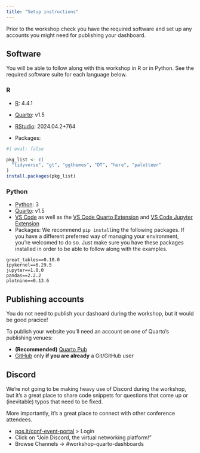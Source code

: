 ```yaml
---
title: "Setup instructions"
---
```


Prior to the workshop check you have the required software and set up any accounts you might need for publishing your dashboard.

## Software

You will be able to follow along with this workshop in R or in Python.
See the required software suite for each language below.

### R

-   [R](https://cran.r-project.org): 4.4.1

-   [Quarto](https://quarto.org/docs/download/): v1.5

-   [RStudio](https://posit.co/download/rstudio-desktop/): 2024.04.2+764

-   Packages:

```r
#| eval: false

pkg_list <- c(
  "tidyverse", "gt", "ggthemes", "DT", "here", "paletteer"
)
install.packages(pkg_list)
```

### Python

-   [Python](https://www.python.org/downloads/): 3
-   [Quarto](https://quarto.org/docs/download/): v1.5
-   [VS Code](https://code.visualstudio.com/download) as well as the [VS Code Quarto Extension](https://marketplace.visualstudio.com/items?itemName=quarto.quarto) and [VS Code Jupyter Extension](https://marketplace.visualstudio.com/items?itemName=ms-toolsai.jupyter)
-   Packages: We recommend `pip install`ing the following packages. If you have a different preferred way of managing your environment, you’re welcomed to do so. Just make sure you have these packages installed in order to be able to follow along with the examples.

```         
great_tables==0.10.0
ipykernel==6.29.5
jupyter==1.0.0
pandas==2.2.2
plotnine==0.13.6
```

## Publishing accounts

You do not need to publish your dashoard during the workshop, but it would be good pracice!

To publish your website you'll need an account on one of Quarto's publishing venues:

-   **(Recommended)** [Quarto Pub](https://quartopub.com/sign-up)
-   [GitHub](https://github.com) only **if you are already** a Git/GitHub user

## Discord

We're not going to be making heavy use of Discord during the workshop, but it's a great place to share code snippets for questions that come up or (inevitable) typos that need to be fixed.

More importantly, it's a great place to connect with other conference attendees.

-   [pos.it/conf-event-portal](http://pos.it/conf-event-portal) \> Login
-   Click on "Join Discord, the virtual networking platform!"
-   Browse Channels -\> #workshop-quarto-dashboards
